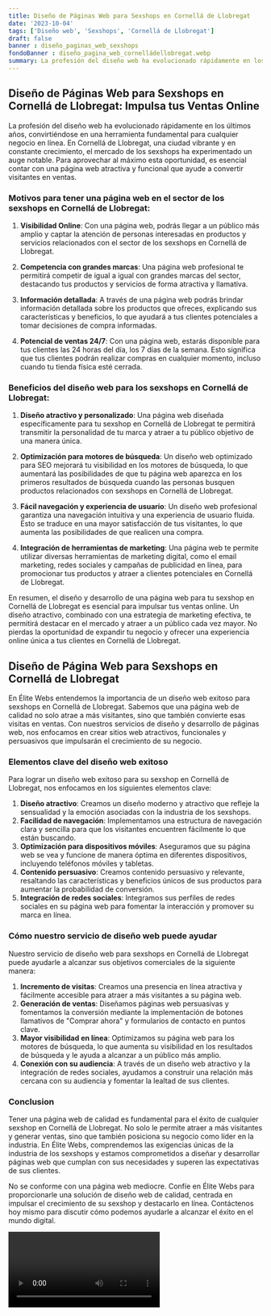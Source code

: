 ```yaml
---
title: Diseño de Páginas Web para Sexshops en Cornellá de Llobregat
date: '2023-10-04'
tags: ['Diseño web', 'Sexshops', 'Cornellá de Llobregat']
draft: false
banner : diseño_paginas_web_sexshops
fondoBanner : diseño_pagina_web_cornelládellobregat.webp
summary: La profesión del diseño web ha evolucionado rápidamente en los últimos años, convirtiéndose en una herramienta fundamental para cualquier negocio en línea. En Cornellá de Llobregat, una ciudad vibrante y en constante crecimiento, el mercado de los sexshops ha experimentado un auge notable. Para aprovechar al máximo esta oportunidad, es esencial contar con una página web atractiva y funcional que ayude a convertir visitantes en ventas.
---
```


## Diseño de Páginas Web para Sexshops en Cornellá de Llobregat: Impulsa tus Ventas Online

La profesión del diseño web ha evolucionado rápidamente en los últimos años, convirtiéndose en una herramienta fundamental para cualquier negocio en línea. En Cornellá de Llobregat, una ciudad vibrante y en constante crecimiento, el mercado de los sexshops ha experimentado un auge notable. Para aprovechar al máximo esta oportunidad, es esencial contar con una página web atractiva y funcional que ayude a convertir visitantes en ventas.

### Motivos para tener una página web en el sector de los sexshops en Cornellá de Llobregat:

1. **Visibilidad Online**: Con una página web, podrás llegar a un público más amplio y captar la atención de personas interesadas en productos y servicios relacionados con el sector de los sexshops en Cornellá de Llobregat.

2. **Competencia con grandes marcas**: Una página web profesional te permitirá competir de igual a igual con grandes marcas del sector, destacando tus productos y servicios de forma atractiva y llamativa.

3. **Información detallada**: A través de una página web podrás brindar información detallada sobre los productos que ofreces, explicando sus características y beneficios, lo que ayudará a tus clientes potenciales a tomar decisiones de compra informadas.

4. **Potencial de ventas 24/7**: Con una página web, estarás disponible para tus clientes las 24 horas del día, los 7 días de la semana. Esto significa que tus clientes podrán realizar compras en cualquier momento, incluso cuando tu tienda física esté cerrada.

### Beneficios del diseño web para los sexshops en Cornellá de Llobregat:

1. **Diseño atractivo y personalizado**: Una página web diseñada específicamente para tu sexshop en Cornellá de Llobregat te permitirá transmitir la personalidad de tu marca y atraer a tu público objetivo de una manera única.

2. **Optimización para motores de búsqueda**: Un diseño web optimizado para SEO mejorará tu visibilidad en los motores de búsqueda, lo que aumentará las posibilidades de que tu página web aparezca en los primeros resultados de búsqueda cuando las personas busquen productos relacionados con sexshops en Cornellá de Llobregat.

3. **Fácil navegación y experiencia de usuario**: Un diseño web profesional garantiza una navegación intuitiva y una experiencia de usuario fluida. Esto se traduce en una mayor satisfacción de tus visitantes, lo que aumenta las posibilidades de que realicen una compra.

4. **Integración de herramientas de marketing**: Una página web te permite utilizar diversas herramientas de marketing digital, como el email marketing, redes sociales y campañas de publicidad en línea, para promocionar tus productos y atraer a clientes potenciales en Cornellá de Llobregat.

En resumen, el diseño y desarrollo de una página web para tu sexshop en Cornellá de Llobregat es esencial para impulsar tus ventas online. Un diseño atractivo, combinado con una estrategia de marketing efectiva, te permitirá destacar en el mercado y atraer a un público cada vez mayor. No pierdas la oportunidad de expandir tu negocio y ofrecer una experiencia online única a tus clientes en Cornellá de Llobregat.

<GifSeo />

<Cta />

## Diseño de Página Web para Sexshops en Cornellá de Llobregat

En Élite Webs entendemos la importancia de un diseño web exitoso para sexshops en Cornellá de Llobregat. Sabemos que una página web de calidad no solo atrae a más visitantes, sino que también convierte esas visitas en ventas. Con nuestros servicios de diseño y desarrollo de páginas web, nos enfocamos en crear sitios web atractivos, funcionales y persuasivos que impulsarán el crecimiento de su negocio.

### Elementos clave del diseño web exitoso

Para lograr un diseño web exitoso para su sexshop en Cornellá de Llobregat, nos enfocamos en los siguientes elementos clave:

1. **Diseño atractivo**: Creamos un diseño moderno y atractivo que refleje la sensualidad y la emoción asociadas con la industria de los sexshops.
2. **Facilidad de navegación**: Implementamos una estructura de navegación clara y sencilla para que los visitantes encuentren fácilmente lo que están buscando.
3. **Optimización para dispositivos móviles**: Aseguramos que su página web se vea y funcione de manera óptima en diferentes dispositivos, incluyendo teléfonos móviles y tabletas.
4. **Contenido persuasivo**: Creamos contenido persuasivo y relevante, resaltando las características y beneficios únicos de sus productos para aumentar la probabilidad de conversión.
5. **Integración de redes sociales**: Integramos sus perfiles de redes sociales en su página web para fomentar la interacción y promover su marca en línea.

### Cómo nuestro servicio de diseño web puede ayudar

Nuestro servicio de diseño web para sexshops en Cornellá de Llobregat puede ayudarle a alcanzar sus objetivos comerciales de la siguiente manera:

1. **Incremento de visitas**: Creamos una presencia en línea atractiva y fácilmente accesible para atraer a más visitantes a su página web.
2. **Generación de ventas**: Diseñamos páginas web persuasivas y fomentamos la conversión mediante la implementación de botones llamativos de "Comprar ahora" y formularios de contacto en puntos clave.
3. **Mayor visibilidad en línea**: Optimizamos su página web para los motores de búsqueda, lo que aumenta su visibilidad en los resultados de búsqueda y le ayuda a alcanzar a un público más amplio.
4. **Conexión con su audiencia**: A través de un diseño web atractivo y la integración de redes sociales, ayudamos a construir una relación más cercana con su audiencia y fomentar la lealtad de sus clientes.

### Conclusion

Tener una página web de calidad es fundamental para el éxito de cualquier sexshop en Cornellá de Llobregat. No solo le permite atraer a más visitantes y generar ventas, sino que también posiciona su negocio como líder en la industria. En Élite Webs, comprendemos las exigencias únicas de la industria de los sexshops y estamos comprometidos a diseñar y desarrollar páginas web que cumplan con sus necesidades y superen las expectativas de sus clientes.

No se conforme con una página web mediocre. Confíe en Élite Webs para proporcionarle una solución de diseño web de calidad, centrada en impulsar el crecimiento de su sexshop y destacarlo en línea. Contáctenos hoy mismo para discutir cómo podemos ayudarle a alcanzar el éxito en el mundo digital.

<Video />

<CtaBot job='Sexshops' city='Cornellá de Llobregat'/>

<Gmaps query='Cornellá de Llobregat+españa+maps' />